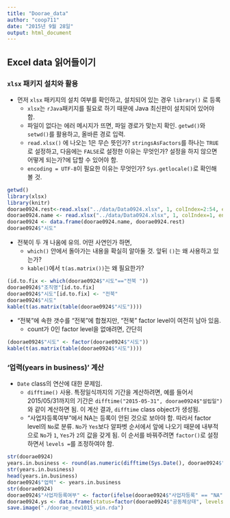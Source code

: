 ```yaml
---
title: "Doorae_data"
author: "coop711"
date: "2015년 9월 28일"
output: html_document
---
```


## Excel data 읽어들이기

### `xlsx` 패키지 설치와 활용

* 먼저 `xlsx` 패키지의 설치 여부를 확인하고, 설치되어 있는 경우 `library()` 로 등록
    + `xlsx`는 `rJava`패키지를 필요로 하기 때문에 Java 최신판이 설치되어 있어야 함.
    + 파일이 없다는 에러 메시지가 뜨면, 파일 경로가 맞는지 확인. `getwd()`와 `setwd()`를 활용하고, 올바른 경로 입력.
    + `read.xlsx()` 에 나오는 1은 무슨 뜻인가? `stringsAsFactors`를 하나는 `TRUE`로 설정하고, 다음에는 `FALSE`로 설정한 이유는 무엇인가? 설정을 하지 않으면 어떻게 되는가?에 답할 수 있어야 함.
    + `encoding = UTF-8`이 필요한 이유는 무엇인가? `Sys.getlocale()`로 확인해 볼 것.

```r
getwd()
library(xlsx)
library(knitr)
doorae0924.rest<-read.xlsx("../data/Data0924.xlsx", 1, colIndex=2:54, endRow=98, stringsAsFactors=TRUE, encoding = "UTF-8")
doorae0924.name <- read.xlsx("../data/Data0924.xlsx", 1, colIndex=1, endRow=98, stringsAsFactors=FALSE, encoding = "UTF-8")
doorae0924 <- data.frame(doorae0924.name, doorae0924.rest)
doorae0924$"시도"
```

* 전북이 두 개 나옴에 유의. 어떤 사연인가 하면,
    + `which()` 안에서 돌아가는 내용을 확실히 알아둘 것. 앞뒤 `()`는 왜 사용하고 있는가?
    + `kable()`에서 `t(as.matrix())`는 왜 필요한가?

```r
(id.to.fix <- which(doorae0924$"시도"=="전북 "))
doorae0924$"조직명"[id.to.fix]
doorae0924$"시도"[id.to.fix] <- "전북"
doorae0924$"시도"
kable(t(as.matrix(table(doorae0924$"시도"))))
```

* "전북 "에 속한 갯수를 "전북"에 합쳤지만, "전북 " factor level이 여전히 남아 있음.
    + count가 0인 factor level을 없애려면, 간단히

```r
(doorae0924$"시도" <- factor(doorae0924$"시도"))
kable(t(as.matrix(table(doorae0924$"시도"))))
```

### '업력(years in business)' 계산

* `Date` class의 연산에 대한 문제임.
    + `difftime()` 사용. 특정일식까지의 기간을 계산하려면, 예를 들어서 2015/05/31까지의 기간은 `difftime("2015-05-31", doorae0924$"설립일")` 와 같이 계산하면 됨. 이 계산 결과, `difftime` class object가 생성됨.
    + "사업자등록여부"에서 NA는 등록이 안된 것으로 보아야 함. 따라서 factor level의 `No`로 분류. `No`가 `Yes`보다 알파벳 순서에서 앞에 나오기 때문에 내부적으로 `No`가 `1`, `Yes`가 `2`의 값을 갖게 됨. 이 순서를 바꿔주려면 `factor()`로 설정하면서 `levels = `를 조정하여야 함.

```r
str(doorae0924)
years.in.business <- round(as.numeric(difftime(Sys.Date(), doorae0924$"설립일", units="days"))/365, digits=1)
str(years.in.business)
head(years.in.business)
doorae0924$"업력" <- years.in.business
str(doorae0924)
doorae0924$"사업자등록여부" <- factor(ifelse(doorae0924$"사업자등록" == "NA", "No", "Yes"), levels=c("Yes", "No"))
doorae0924.ys <- data.frame(status=factor(doorae0924$"공동체상태", levels=c("창업준비", "경영개선")), years=doorae0924$"업력")
save.image("./doorae_new1015_win.rda")
```                        